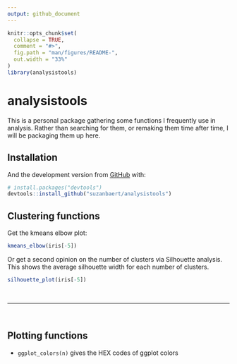 ```yaml
---
output: github_document
---
```


<!-- README.md is generated from README.Rmd. Please edit that file -->

```r
knitr::opts_chunk$set(
  collapse = TRUE,
  comment = "#>",
  fig.path = "man/figures/README-",
  out.width = "33%"
)
library(analysistools)

```
# analysistools

This is a personal package gathering some functions I frequently use in analysis. Rather than searching for them, or remaking them time after time, I will be packaging them up here.

## Installation

And the development version from [GitHub](https://github.com/) with:

``` r
# install.packages("devtools")
devtools::install_github("suzanbaert/analysistools")
```
## Clustering functions

Get the kmeans elbow plot:

```r
kmeans_elbow(iris[-5])
```

Or get a second opinion on the number of clusters via Silhouette analysis. This shows the average silhouette width for each number of clusters.

```r
silhouette_plot(iris[-5])
```



<br>
<hr>
<br>


## Plotting functions

+ `ggplot_colors(n)` gives the HEX codes of ggplot colors
